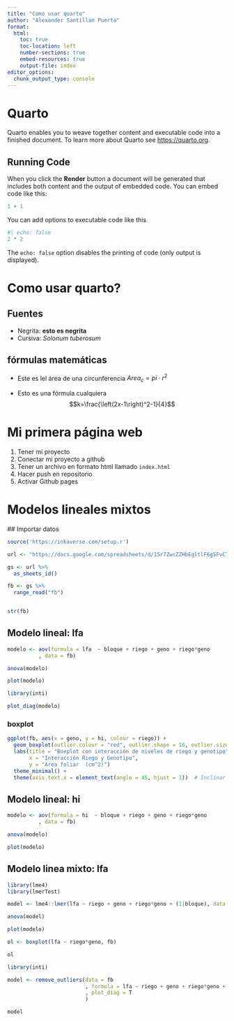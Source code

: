 ```yaml
---
title: "Como usar quarto"
author: "Alexander Santillan Puerta"
format:
  html:
    toc: true
    toc-location: left
    number-sections: true
    embed-resources: true
    output-file: index
editor_options: 
  chunk_output_type: console
---
```


# Quarto

Quarto enables you to weave together content and executable code into a finished document. To learn more about Quarto see <https://quarto.org>.

## Running Code

When you click the **Render** button a document will be generated that includes both content and the output of embedded code. You can embed code like this:

```r
1 + 1
```

You can add options to executable code like this 

```r
#| echo: false
2 * 2
```

The `echo: false` option disables the printing of code (only output is displayed).


# Como usar quarto?

## Fuentes

 - Negrita: **esto es negrita**
 - Cursiva: _Solonum tuberosum_

## fórmulas matemáticas

 - Este es lel área de una circunferencia $Area_c=pi\cdot r^2$

 - Esto es una fórmula cualquiera $$k=\frac{\left(2x-1\right)^2-1}{4}$$

# Mi primera página web

 1. Tener mi proyecto
 1. Conectar mi proyecto a github
 1. Tener un archivo en formato html llamado `index.html`
 1. Hacer push en repositorio
 1. Activar Github pages
 
# Modelos lineales mixtos
 
 ## Importar datos
 
```r
source('https://inkaverse.com/setup.r')

url <- "https://docs.google.com/spreadsheets/d/15r7ZwcZZHbEgltlF6gSFvCTFA-CFzVBWwg3mFlRyKPs/edit?pli=1&gid=172957346#gid=172957346"

gs <- url %>% 
  as_sheets_id()

fb <- gs %>% 
  range_read("fb")


str(fb)
```

## Modelo lineal: lfa

```r
modelo <- aov(formula = lfa  ~ bloque + riego + geno + riego*geno
          , data = fb)

anova(modelo)

plot(modelo)

library(inti)

plot_diag(modelo)

```


### boxplot
```r

ggplot(fb, aes(x = geno, y = hi, colour = riego)) +
  geom_boxplot(outlier.colour = "red", outlier.shape = 16, outlier.size = 2) +
  labs(title = "Boxplot con interacción de niveles de riego y genotipo",
       x = "Interacción Riego y Genotipo",
       y = "Area foliar  (cm^2)")
  theme_minimal() +
  theme(axis.text.x = element_text(angle = 45, hjust = 1))  # Inclinar etiquetas del eje X

```

## Modelo lineal: hi

```r
modelo <- aov(formula = hi  ~ bloque + riego + geno + riego*geno
          , data = fb)

anova(modelo)

plot(modelo)
```

## Modelo linea mixto: lfa


```r
library(lme4)
library(lmerTest)

model <- lme4::lmer(lfa ~ riego + geno + riego*geno + (1|bloque), data = fb)

anova(model)

plot(modelo)
```


```r

ol <- boxplot(lfa ~ riego*geno, fb)
```


```r
ol
```


```r
library(inti)

model <- remove_outliers(data = fb
                         , formula = lfa ~ riego + geno + riego*geno + (1|bloque)
                         , plot_diag = T
                         )

model
```



